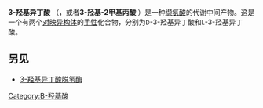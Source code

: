 {{chembox
| verifiedrevid = 443349721
|ImageFile=3-Hydroxyisobutyric acid.png
|ImageSize=150px
|IUPACName=3-Hydroxy-2-methylpropanoic acid
|OtherNames=3-Hydroxyisobutyric acid
|Section1={{Chembox Identifiers
| ChemSpiderID_Ref = {{chemspidercite|correct|chemspider}}
| ChemSpiderID = 85
| KEGG_Ref = {{keggcite|correct|kegg}}
| KEGG = C01188
| InChI = 1/C4H8O3/c1-3(2-5)4(6)7/h3,5H,2H2,1H3,(H,6,7)
| InChIKey = DBXBTMSZEOQQDU-UHFFFAOYAC
| SMILES1 = O=C(O)C(C)CO
| StdInChI_Ref = {{stdinchicite|correct|chemspider}}
| StdInChI = 1S/C4H8O3/c1-3(2-5)4(6)7/h3,5H,2H2,1H3,(H,6,7)
| StdInChIKey_Ref = {{stdinchicite|correct|chemspider}}
| StdInChIKey = DBXBTMSZEOQQDU-UHFFFAOYSA-N
| CASNo_Ref = {{cascite|changed|??}}
| CASNo=2068-83-9
| PubChem=87
| ChEBI_Ref = {{ebicite|correct|EBI}}
| ChEBI = 18064
| SMILES=OC(C(C)CO)=O
  }}
|Section2={{Chembox Properties
|  Formula=C<sub>4</sub>H<sub>8</sub>O<sub>3</sub>
|  MolarMass=104.10 g/mol
|  Appearance=
|  Density=
|  MeltingPt=
|  BoilingPt=
|  Solubility=
  }}
|Section3={{Chembox Hazards
|  MainHazards=
|  FlashPt=
|  Autoignition=
  }}
}}

'''3-羟基异丁酸''' （{{lang-en|3-Hydroxyisobutyric acid}}，或者'''3-羟基-2甲基丙酸''' {{lang-en|3-hydroxy-2-methylpropanoic acid}}）是一种[[缬氨酸|缬氨酸]]的代谢中间产物。这是一个有两个[[对映异构体|对映异构体]]的[[手性|手性]]化合物，分别为<small>D</small>-3-羟基异丁酸和<small>L</small>-3-羟基异丁酸。

== 另见 ==
* [[3-羟基异丁酸脱氢酶|3-羟基异丁酸脱氢酶]]

{{Amino acid metabolism intermediates}}

[[Category:Β-羟基酸|Category:Β-羟基酸]]